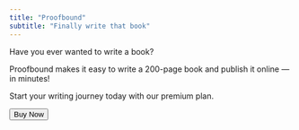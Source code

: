 ```yaml
---
title: "Proofbound"
subtitle: "Finally write that book"
---
```


Have you ever wanted to write a book?

Proofbound makes it easy to write a 200-page book and publish it online — in minutes!

Start your writing journey today with our premium plan.

<div class="flex items-center justify-center mt-6">
  <button id="checkout-button" class="bg-blue-600 text-white font-semibold py-2 px-6 rounded-lg hover:bg-blue-700 transition duration-200">
    Buy Now
  </button>
</div>

<script src="https://js.stripe.com/v3/"></script>
<script>
  // Initialize Stripe with your Publishable Key
  const stripe = Stripe('pk_test_51MPasYFVqC8fbxB6I1qKcWMOsSmaeC01Jj5mDS338M7R1IHktUdh3wReovg6BGKsPH8b0Hl3s6m2lHwfdJ2kue3v00N0ZT6GhC'); // Replace with your TEST mode Stripe Publishable Key

  // Handle button click
  const checkoutButton = document.getElementById('checkout-button');
  checkoutButton.addEventListener('click', async () => {
    try {
      // Call the serverless function to create a Checkout Session
      const response = await fetch('https://proofbound-stripe.netlify.app/.netlify/functions/create-checkout-session', {
        method: 'POST',
        headers: {
          'Content-Type': 'application/json',
        },
        body: JSON.stringify({
          priceId: 'price_1RUbGMFVqC8fbxB65a0ANhrl', // Your price ID
          successUrl: 'https://proofbound.com/success.html',
          cancelUrl: 'https://proofbound.com/cancel.html',
        }),
      });

      const session = await response.json();

      if (session.error) {
        console.error('Error from serverless:', session.error);
        alert('Failed to initiate payment. Please try again.');
        return;
      }

      // Redirect to Stripe Checkout
      const error = await stripe.redirectToCheckout({ sessionId: session.id });
      if (error) {
        console.error('Error redirecting to Checkout:', error);
        alert('Failed to initiate payment. Please try again.');
      }
    } catch (err) {
      console.error('Error:', err);
      alert('An error occurred. Please try again later.');
    }
  });
</script>

<style>
  /* Tailwind CSS for responsive button styling */
  @import 'https://cdn.jsdelivr.net/npm/tailwindcss@2.2.19/dist/tailwind.min.css';
</style>